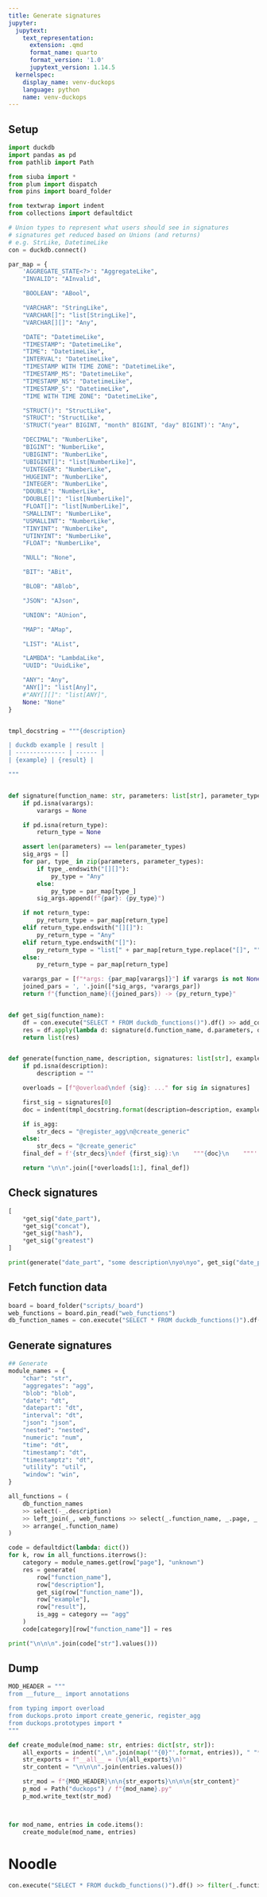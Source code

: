 ```yaml
---
title: Generate signatures
jupyter:
  jupytext:
    text_representation:
      extension: .qmd
      format_name: quarto
      format_version: '1.0'
      jupytext_version: 1.14.5
  kernelspec:
    display_name: venv-duckops
    language: python
    name: venv-duckops
---
```




## Setup

```python
import duckdb
import pandas as pd
from pathlib import Path

from siuba import *
from plum import dispatch
from pins import board_folder

from textwrap import indent
from collections import defaultdict

# Union types to represent what users should see in signatures
# signatures get reduced based on Unions (and returns)
# e.g. StrLike, DatetimeLike
con = duckdb.connect()

par_map = {
    'AGGREGATE_STATE<?>': "AggregateLike",
    "INVALID": "AInvalid",

    "BOOLEAN": "ABool",

    "VARCHAR": "StringLike",
    "VARCHAR[]": "list[StringLike]",
    "VARCHAR[][]": "Any",

    "DATE": "DatetimeLike",
    "TIMESTAMP": "DatetimeLike",
    "TIME": "DatetimeLike",
    "INTERVAL": "DatetimeLike",
    "TIMESTAMP WITH TIME ZONE": "DatetimeLike",
    "TIMESTAMP_MS": "DatetimeLike",
    "TIMESTAMP_NS": "DatetimeLike",
    "TIMESTAMP_S": "DatetimeLike",
    "TIME WITH TIME ZONE": "DatetimeLike",

    "STRUCT()": "StructLike",
    "STRUCT": "StructLike",
    'STRUCT("year" BIGINT, "month" BIGINT, "day" BIGINT)': "Any",

    "DECIMAL": "NumberLike",
    "BIGINT": "NumberLike",
    "UBIGINT": "NumberLike",
    "UBIGINT[]": "list[NumberLike]",
    "UINTEGER": "NumberLike",
    "HUGEINT": "NumberLike",
    "INTEGER": "NumberLike",
    "DOUBLE": "NumberLike",
    "DOUBLE[]": "list[NumberLike]",
    "FLOAT[]": "list[NumberLike]",
    "SMALLINT": "NumberLike",
    "USMALLINT": "NumberLike",
    "TINYINT": "NumberLike",
    "UTINYINT": "NumberLike",
    "FLOAT": "NumberLike",

    "NULL": "None",

    "BIT": "ABit",

    "BLOB": "ABlob",

    "JSON": "AJson",

    "UNION": "AUnion",

    "MAP": "AMap",

    "LIST": "AList",

    "LAMBDA": "LambdaLike",
    "UUID": "UuidLike",

    "ANY": "Any",
    "ANY[]": "list[Any]",
    #"ANY[][]": "list[ANY]",
    None: "None"
}


tmpl_docstring = """{description}

| duckdb example | result |
| -------------- | ------ |
| {example} | {result} |

"""


def signature(function_name: str, parameters: list[str], parameter_types: list[str], return_type: str, varargs):
    if pd.isna(varargs):
        varargs = None

    if pd.isna(return_type):
        return_type = None

    assert len(parameters) == len(parameter_types)
    sig_args = []
    for par, type_ in zip(parameters, parameter_types):
        if type_.endswith("[][]"):
            py_type = "Any"
        else:
            py_type = par_map[type_]
        sig_args.append(f"{par}: {py_type}")

    if not return_type:
        py_return_type = par_map[return_type]
    elif return_type.endswith("[][]"):
        py_return_type = "Any"
    elif return_type.endswith("[]"):
        py_return_type = "list[" + par_map[return_type.replace("[]", "")] + "]"
    else:
        py_return_type = par_map[return_type]

    varargs_par = [f"*args: {par_map[varargs]}"] if varargs is not None else []
    joined_pars = ', '.join([*sig_args, *varargs_par])
    return f"{function_name}({joined_pars}) -> {py_return_type}"


def get_sig(function_name):
    df = con.execute("SELECT * FROM duckdb_functions()").df() >> add_count(_.function_name) >> filter(_.function_name == function_name, _.function_type != "table")
    res = df.apply(lambda d: signature(d.function_name, d.parameters, d.parameter_types, d.return_type, d.varargs), axis=1).unique()
    return list(res)


def generate(function_name, description, signatures: list[str], example, result, is_agg=False):
    if pd.isna(description):
        description = ""

    overloads = [f"@overload\ndef {sig}: ..." for sig in signatures]

    first_sig = signatures[0]
    doc = indent(tmpl_docstring.format(description=description, example=example, result = result), " "*4).lstrip(" ")

    if is_agg:
        str_decs = "@register_agg\n@create_generic"
    else:
        str_decs = "@create_generic"
    final_def = f'{str_decs}\ndef {first_sig}:\n    """{doc}\n    """'

    return "\n\n".join([*overloads[1:], final_def])
```

## Check signatures

```python
[
    *get_sig("date_part"),
    *get_sig("concat"),
    *get_sig("hash"),
    *get_sig("greatest")
]

print(generate("date_part", "some description\nyo\nyo", get_sig("date_part")))
```

## Fetch function data

```python
board = board_folder("scripts/_board")
web_functions = board.pin_read("web_functions")
db_function_names = con.execute("SELECT * FROM duckdb_functions()").df() >> add_count(_.function_name) >> filter(_.function_type.isin(["aggregate", "scalar"]), _.function_name.str.contains("^[a-zA-Z]")) >>  distinct(_.function_name, _keep_all=True)
```

## Generate signatures

```python
## Generate
module_names = {
    "char": "str",
    "aggregates": "agg",
    "blob": "blob",
    "date": "dt",
    "datepart": "dt",
    "interval": "dt",
    "json": "json",
    "nested": "nested",
    "numeric": "num",
    "time": "dt",
    "timestamp": "dt",
    "timestamptz": "dt",
    "utility": "util",
    "window": "win",
}

all_functions = (
    db_function_names
    >> select(-_.description)
    >> left_join(_, web_functions >> select(_.function_name, _.page, _.description, _.example, _.result), "function_name")
    >> arrange(_.function_name)
)

code = defaultdict(lambda: dict())
for k, row in all_functions.iterrows():
    category = module_names.get(row["page"], "unknown")
    res = generate(
        row["function_name"],
        row["description"],
        get_sig(row["function_name"]),
        row["example"],
        row["result"],
        is_agg = category == "agg"
    )
    code[category][row["function_name"]] = res
```

```python
print("\n\n\n".join(code["str"].values()))
```

## Dump

```python
MOD_HEADER = """
from __future__ import annotations

from typing import overload
from duckops.proto import create_generic, register_agg
from duckops.prototypes import *
"""

def create_module(mod_name: str, entries: dict[str, str]):
    all_exports = indent(",\n".join(map('"{0}"'.format, entries)), " "*4)
    str_exports = f"__all__ = (\n{all_exports}\n)"
    str_content = "\n\n\n".join(entries.values())

    str_mod = f"{MOD_HEADER}\n\n{str_exports}\n\n\n{str_content}"
    p_mod = Path("duckops") / f"{mod_name}.py"
    p_mod.write_text(str_mod)



for mod_name, entries in code.items():
    create_module(mod_name, entries)
```

# Noodle

```python
con.execute("SELECT * FROM duckdb_functions()").df() >> filter(_.function_name == "list_pack")
```
